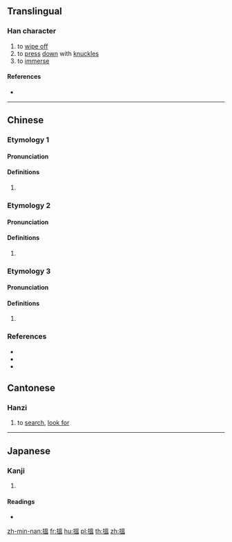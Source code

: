 {{character info/new}}
{{also|揾}}
==Translingual==

===Han character===
{{Han char|rn=64|rad=手|as=10|sn=13|four=56017|canj=QWOT|ids=⿰扌𥁕}}

# to [[wipe off]]
# to [[press]] [[down]] with [[knuckle]]s
# to [[immerse]]

====References====
* {{Han ref|kx=0448.160|dkj=12520|dj=0799.100|hdz=31932.051|uh=6435|ud=25653|bh=DDAF|bd=56751}}

----

==Chinese==

===Etymology 1===
{{zh-forms|s=揾}}

====Pronunciation====
{{zh-pron
|m=wèn
|c=wan3,man5
|cat=
}}

====Definitions====
{{zh-hanzi}}

# {{rfdef|zh}}

===Etymology 2===
{{zh-forms|s=揾}}

====Pronunciation====
{{zh-pron
|c=wan2
|cat=
}}

====Definitions====
{{zh-hanzi}}

# {{rfdef|zh}}

===Etymology 3===
{{zh-forms|s=揾}}

====Pronunciation====
{{zh-pron
|h=pfs=vun
|mn=ùn
|cat=
}}
{{attention|zh|not sure if these are actually related}}

====Definitions====
{{zh-hanzi}}

# {{rfdef|zh}}

===References===
* {{R:twedu|B01377}}
* {{R:yue:mfccd}}
* {{thcwda|492}}

==Cantonese==

===Hanzi===
{{yue-hanzi|jyut=[[wan3]], [[wan2]]|y=wan<sup>3</sup>, wan<sup>2</sup>|sim=揾}}

# to [[search]], [[look for]]

----

==Japanese==

===Kanji===
{{ja-kanji|grade=|rs=手10}}

# {{defn|lang=ja|sort=手10}}

====Readings====
* {{ja-readings|on=[[おん]] (on)|kun=[[しずむ]] (shizumu), [[おさえる]] (osaeru)}}

[[zh-min-nan:搵]]
[[fr:搵]]
[[hu:搵]]
[[pl:搵]]
[[th:搵]]
[[zh:搵]]
